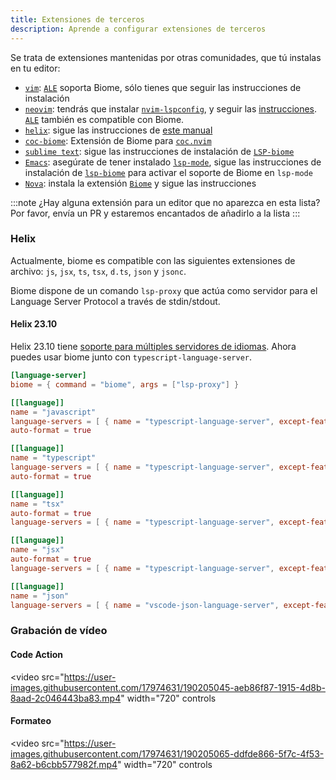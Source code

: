 ```yaml
---
title: Extensiones de terceros
description: Aprende a configurar extensiones de terceros
---
```


Se trata de extensiones mantenidas por otras comunidades, que tú instalas en tu editor:

- [`vim`](https://www.vim.org/): [`ALE`](https://github.com/dense-analysis/ale) soporta Biome, sólo tienes que seguir las instrucciones de instalación
- [`neovim`](https://neovim.io/): tendrás que instalar [`nvim-lspconfig`](https://github.com/neovim/nvim-lspconfig/), y seguir las [instrucciones](https://github.com/neovim/nvim-lspconfig/blob/master/doc/configs.md#biome). [`ALE`](https://github.com/dense-analysis/ale) también es compatible con Biome.
- [`helix`](https://helix-editor.com/): sigue las instrucciones de [este manual](#helix)
- [`coc-biome`](https://github.com/fannheyward/coc-biome): Extensión de Biome para [`coc.nvim`](https://github.com/neoclide/coc.nvim)
- [`sublime text`](https://www.sublimetext.com/): sigue las instrucciones de instalación de [`LSP-biome`](https://github.com/sublimelsp/LSP-biome)
- [`Emacs`](https://www.gnu.org/software/emacs/): asegúrate de tener instalado [`lsp-mode`](https://github.com/emacs-lsp/lsp-mode), sigue las instrucciones de instalación de [`lsp-biome`](https://github.com/cxa/lsp-biome) para activar el soporte de Biome en `lsp-mode`
- [`Nova`](https://nova.app): instala la extensión [`Biome`](https://extensions.panic.com/extensions/besya/besya.biome/) y sigue las instrucciones

:::note
¿Hay alguna extensión para un editor que no aparezca en esta lista? Por favor, envía un PR y estaremos encantados de añadirlo a la lista
:::

### Helix

Actualmente, biome es compatible con las siguientes extensiones de archivo: `js`, `jsx`, `ts`, `tsx`, `d.ts`, `json` y `jsonc`.

Biome dispone de un comando `lsp-proxy` que actúa como servidor para el Language Server Protocol a través de stdin/stdout.

#### Helix 23.10

Helix 23.10 tiene [soporte para múltiples servidores de idiomas](https://github.com/helix-editor/helix/pull/2507). Ahora puedes usar biome junto con `typescript-language-server`.

```toml
[language-server]
biome = { command = "biome", args = ["lsp-proxy"] }

[[language]]
name = "javascript"
language-servers = [ { name = "typescript-language-server", except-features = [ "format" ] }, "biome" ]
auto-format = true

[[language]]
name = "typescript"
language-servers = [ { name = "typescript-language-server", except-features = [ "format" ] }, "biome" ]
auto-format = true

[[language]]
name = "tsx"
auto-format = true
language-servers = [ { name = "typescript-language-server", except-features = [ "format" ] }, "biome" ]

[[language]]
name = "jsx"
auto-format = true
language-servers = [ { name = "typescript-language-server", except-features = [ "format" ] }, "biome" ]

[[language]]
name = "json"
language-servers = [ { name = "vscode-json-language-server", except-features = [ "format" ] }, "biome" ]
```

### Grabación de vídeo

#### Code Action

<video
  src="https://user-images.githubusercontent.com/17974631/190205045-aeb86f87-1915-4d8b-8aad-2c046443ba83.mp4"
  width="720"
  controls
></video>

#### Formateo

<video
  src="https://user-images.githubusercontent.com/17974631/190205065-ddfde866-5f7c-4f53-8a62-b6cbb577982f.mp4"
  width="720"
  controls
></video>
